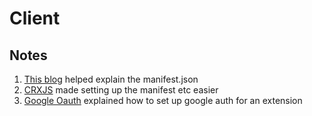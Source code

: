 # Client

## Notes
1. [This blog](https://senoritadeveloper.medium.com/creating-a-chrome-extension-with-react-1483ba7ce4c3) helped explain the manifest.json
2. [CRXJS](https://crxjs.dev/vite-plugin/getting-started/react/add-content-script) made setting up the manifest etc easier
3. [Google Oauth](https://developer.chrome.com/docs/extensions/mv3/tut_oauth/) explained how to set up google auth for an extension